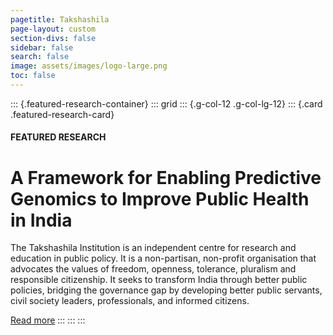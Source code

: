 ```yaml
---
pagetitle: Takshashila
page-layout: custom
section-divs: false
sidebar: false
search: false
image: assets/images/logo-large.png
toc: false
---
```


::: {.featured-research-container}
::: grid
::: {.g-col-12 .g-col-lg-12}
::: {.card .featured-research-card}

#### FEATURED RESEARCH

# A Framework for Enabling Predictive Genomics to Improve Public Health in India

The Takshashila Institution is an independent centre for research and education in public policy. It is a non-partisan, non-profit organisation that advocates the values of freedom, openness, tolerance, pluralism and responsible citizenship. It seeks to transform India through better public policies, bridging the governance gap by developing better public servants, civil society leaders, professionals, and informed citizens.

[Read more](pages/research.qmd){.button}
:::
:::
:::

